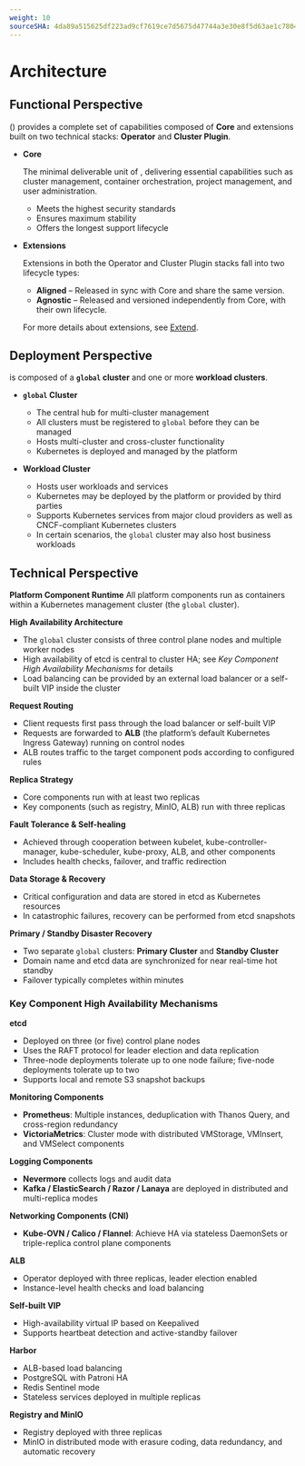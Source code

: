 ```yaml
---
weight: 10
sourceSHA: 4da89a515625df223ad9cf7619ce7d5675d47744a3e30e8f5d63ae1c78041c06
---
```


# Architecture

## Functional Perspective

<Term name="product" /> (<Term name="productShort" />) provides a complete set of capabilities composed of **<Term name="productShort" /> Core** and extensions built on two technical stacks: **Operator** and **Cluster Plugin**.

* **<Term name="productShort" /> Core**

  The minimal deliverable unit of <Term name="productShort" />, delivering essential capabilities such as cluster management, container orchestration, project management, and user administration.
  - Meets the highest security standards
  - Ensures maximum stability
  - Offers the longest support lifecycle

* **Extensions**

  Extensions in both the Operator and Cluster Plugin stacks fall into two lifecycle types:
  - **Aligned** – Released in sync with <Term name="productShort" /> Core and share the same version.
  - **Agnostic** – Released and versioned independently from <Term name="productShort" /> Core, with their own lifecycle.

  For more details about extensions, see [Extend](../extend/index.mdx).

## Deployment Perspective

<Term name="productShort" /> is composed of a **`global` cluster** and one or more **workload clusters**.

* **`global` Cluster**

  * The central hub for multi-cluster management
  * All clusters must be registered to `global` before they can be managed
  * Hosts multi-cluster and cross-cluster functionality
  * Kubernetes is deployed and managed by the platform

* **Workload Cluster**

  * Hosts user workloads and services
  * Kubernetes may be deployed by the platform or provided by third parties
  * Supports Kubernetes services from major cloud providers as well as CNCF-compliant Kubernetes clusters
  * In certain scenarios, the `global` cluster may also host business workloads

## Technical Perspective

**Platform Component Runtime**
All platform components run as containers within a Kubernetes management cluster (the `global` cluster).

**High Availability Architecture**

* The `global` cluster consists of three control plane nodes and multiple worker nodes
* High availability of etcd is central to cluster HA; see *Key Component High Availability Mechanisms* for details
* Load balancing can be provided by an external load balancer or a self-built VIP inside the cluster

**Request Routing**

* Client requests first pass through the load balancer or self-built VIP
* Requests are forwarded to **ALB** (the platform’s default Kubernetes Ingress Gateway) running on control nodes
* ALB routes traffic to the target component pods according to configured rules

**Replica Strategy**

* Core components run with at least two replicas
* Key components (such as registry, MinIO, ALB) run with three replicas

**Fault Tolerance & Self-healing**

* Achieved through cooperation between kubelet, kube-controller-manager, kube-scheduler, kube-proxy, ALB, and other components
* Includes health checks, failover, and traffic redirection

**Data Storage & Recovery**

* Critical configuration and data are stored in etcd as Kubernetes resources
* In catastrophic failures, recovery can be performed from etcd snapshots

**Primary / Standby Disaster Recovery**

* Two separate `global` clusters: **Primary Cluster** and **Standby Cluster**
* Domain name and etcd data are synchronized for near real-time hot standby
* Failover typically completes within minutes

### Key Component High Availability Mechanisms

**etcd**

* Deployed on three (or five) control plane nodes
* Uses the RAFT protocol for leader election and data replication
* Three-node deployments tolerate up to one node failure; five-node deployments tolerate up to two
* Supports local and remote S3 snapshot backups

**Monitoring Components**

* **Prometheus**: Multiple instances, deduplication with Thanos Query, and cross-region redundancy
* **VictoriaMetrics**: Cluster mode with distributed VMStorage, VMInsert, and VMSelect components

**Logging Components**

* **Nevermore** collects logs and audit data
* **Kafka / ElasticSearch / Razor / Lanaya** are deployed in distributed and multi-replica modes

**Networking Components (CNI)**

* **Kube-OVN / Calico / Flannel**: Achieve HA via stateless DaemonSets or triple-replica control plane components

**ALB**

* Operator deployed with three replicas, leader election enabled
* Instance-level health checks and load balancing

**Self-built VIP**

* High-availability virtual IP based on Keepalived
* Supports heartbeat detection and active-standby failover

**Harbor**

* ALB-based load balancing
* PostgreSQL with Patroni HA
* Redis Sentinel mode
* Stateless services deployed in multiple replicas

**Registry and MinIO**

* Registry deployed with three replicas
* MinIO in distributed mode with erasure coding, data redundancy, and automatic recovery
